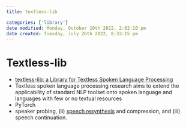 ```yaml
---
title: textless-lib

categories: ['library']
date modified: Monday, October 10th 2022, 2:02:10 pm
date created: Tuesday, July 26th 2022, 8:33:15 pm
---
```


# Textless-lib
- [textless-lib: a Library for Textless Spoken Language Processing](https://arxiv.org/abs/2202.07359)
- Textless spoken language processing research aims to extend the applicability of standard NLP toolset onto spoken language and languages with few or no textual resources
- PyTorch
- speaker probing, (ii) [speech resynthesis](Speech%20Resynthesis.qmd) and compression, and (iii) speech continuation.



